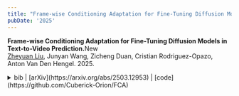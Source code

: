```yaml
---
title: "Frame-wise Conditioning Adaptation for Fine-Tuning Diffusion Models in Text-to-Video Prediction."
pubDate: '2025'
---
```


<div class="research_h1">

__Frame-wise Conditioning Adaptation for Fine-Tuning Diffusion Models in Text-to-Video Prediction.__<span class="news-badge inline-flex items-center px-2 py-0.5 text-xs font-semibold rounded-md shadow-sm hover:shadow-lg"><span class="text-red-500">New</span></span><br />
<span class="inline text-transition text-gray-500">[Zheyuan Liu](#), Junyan Wang, Zicheng Duan, Cristian Rodriguez-Opazo, Anton Van Den Hengel.
2025.</span>


<details>
<summary>
<span class='inline text-transition text-gray-500'> bib |  [arXiv](https://arxiv.org/abs/2503.12953) | [code](https://github.com/Cuberick-Orion/FCA) </span> 
</summary>
<p>
  ```bibtex
    @article{liu2025frame,
      title={Frame-wise Conditioning Adaptation for Fine-Tuning Diffusion Models in Text-to-Video Prediction},
      author={Liu, Zheyuan and Wang, Junyan and Duan, Zicheng and Rodriguez-Opazo, Cristian and Hengel, Anton van den},
      journal={arXiv preprint arXiv:2503.12953},
      year={2025}
    }
  ```
</p>
</details>
</div>
